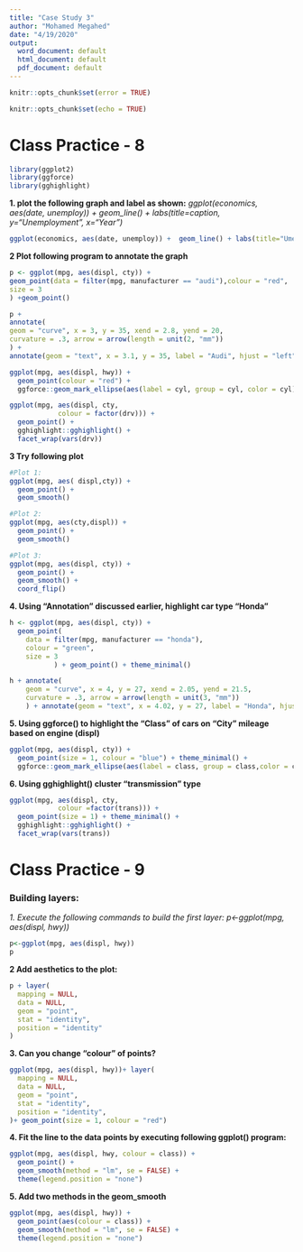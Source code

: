 ---
title: "Case Study 3"
author: "Mohamed Megahed"
date: "4/19/2020"
output:
  word_document: default
  html_document: default
  pdf_document: default
---
```{r, echo=FALSE}
knitr::opts_chunk$set(error = TRUE)
```
```{r setup, include=FALSE}
knitr::opts_chunk$set(echo = TRUE)
```
# Class Practice - 8
```{r}
library(ggplot2)
library(ggforce)
library(gghighlight)
```

__1. plot the following graph and label as shown:__
_ggplot(economics, aes(date, unemploy)) +  geom_line() + labs(title=caption,  y="Unemployment",  x="Year")_ 
```{r, fig.height=5, fig.width=11}
ggplot(economics, aes(date, unemploy)) +  geom_line() + labs(title="Umeployment rates",  y="Unemployment",  x="Year",caption = "Umemployment rates")
```

__2 Plot following program to annotate the graph__
```{r, fig.height=5, fig.width=11}

p <- ggplot(mpg, aes(displ, cty)) +
geom_point(data = filter(mpg, manufacturer == "audi"),colour = "red",
size = 3
) +geom_point()

p +
annotate(
geom = "curve", x = 3, y = 35, xend = 2.8, yend = 20,
curvature = .3, arrow = arrow(length = unit(2, "mm"))
) +
annotate(geom = "text", x = 3.1, y = 35, label = "Audi", hjust = "left")

ggplot(mpg, aes(displ, hwy)) +
  geom_point(colour = "red") + 
  ggforce::geom_mark_ellipse(aes(label = cyl, group = cyl, color = cyl))

ggplot(mpg, aes(displ, cty, 
            colour = factor(drv))) +
  geom_point() + 
  gghighlight::gghighlight() + 
  facet_wrap(vars(drv))
```

__3 Try following plot__
```{r, fig.height=5, fig.width=11}
#Plot 1:
ggplot(mpg, aes( displ,cty)) + 
  geom_point() + 
  geom_smooth()

#Plot 2:
ggplot(mpg, aes(cty,displ)) + 
  geom_point() + 
  geom_smooth()

#Plot 3:
ggplot(mpg, aes(displ, cty)) + 
  geom_point() + 
  geom_smooth() + 
  coord_flip()

```

__4. Using "Annotation" discussed earlier, highlight car type "Honda"__
```{r, fig.height=5, fig.width=11}
h <- ggplot(mpg, aes(displ, cty)) +
  geom_point(
    data = filter(mpg, manufacturer == "honda"), 
    colour = "green",
    size = 3
           ) + geom_point() + theme_minimal()

h + annotate(
    geom = "curve", x = 4, y = 27, xend = 2.05, yend = 21.5, 
    curvature = .3, arrow = arrow(length = unit(3, "mm"))
    ) + annotate(geom = "text", x = 4.02, y = 27, label = "Honda", hjust = "left",colour = "red")
```

__5. Using ggforce() to highlight the "Class" of cars on "City" mileage based on engine (displ)__
```{r, fig.height=5, fig.width=11}
ggplot(mpg, aes(displ, cty)) +
  geom_point(size = 1, colour = "blue") + theme_minimal() +
  ggforce::geom_mark_ellipse(aes(label = class, group = class,color = class))
```

__6. Using gghighlight() cluster "transmission" type__
```{r, fig.height=5, fig.width=11}
ggplot(mpg, aes(displ, cty, 
            colour =factor(trans))) +
  geom_point(size = 1) + theme_minimal() +
  gghighlight::gghighlight() + 
  facet_wrap(vars(trans))
```

# Class Practice - 9

### Building layers:

_1. Execute the following commands to build the first layer:_
_p<-ggplot(mpg, aes(displ, hwy))_
```{r, fig.height=5, fig.width=11}
p<-ggplot(mpg, aes(displ, hwy))
p
```
__2 Add aesthetics to the plot:__

```{r, fig.height=5, fig.width=11}
p + layer(
  mapping = NULL, 
  data = NULL,
  geom = "point", 
  stat = "identity",
  position = "identity"
)
```

__3. Can you change "colour" of points?__
```{r, fig.height=5, fig.width=11}
ggplot(mpg, aes(displ, hwy))+ layer(
  mapping = NULL, 
  data = NULL,
  geom = "point", 
  stat = "identity",
  position = "identity",
)+ geom_point(size = 1, colour = "red")
```

__4. Fit the line to the data points by executing following ggplot() program:__

```{r, fig.height=5, fig.width=11}
ggplot(mpg, aes(displ, hwy, colour = class)) + 
  geom_point() + 
  geom_smooth(method = "lm", se = FALSE) +
  theme(legend.position = "none")
```

__5. Add two methods in the geom_smooth__
```{r, fig.height=5, fig.width=11}
ggplot(mpg, aes(displ, hwy)) + 
  geom_point(aes(colour = class)) + 
  geom_smooth(method = "lm", se = FALSE) + 
  theme(legend.position = "none")
```